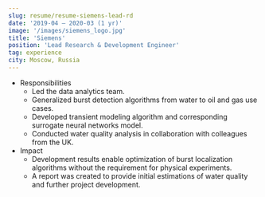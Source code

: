 ```yaml
---
slug: resume/resume-siemens-lead-rd
date: '2019-04 – 2020-03 (1 yr)'
image: '/images/siemens_logo.jpg'
title: 'Siemens'
position: 'Lead Research & Development Engineer'
tag: experience
city: Moscow, Russia
---
```

* Responsibilities
    * Led the data analytics team.
    * Generalized burst detection algorithms from water to oil and gas use cases.
    * Developed transient modeling algorithm and corresponding surrogate neural networks model.
    * Conducted water quality analysis in collaboration with colleagues from the UK.
* Impact
    * Development results enable optimization of burst localization algorithms without the requirement for physical experiments.
    * A report was created to provide initial estimations of water quality and further project development.